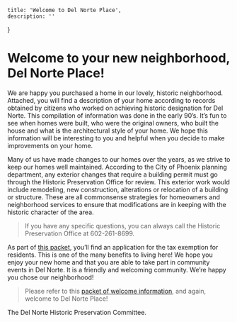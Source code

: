 


    title: 'Welcome to Del Norte Place',
    description: ''
}

<IntroImage />

# Welcome to your new neighborhood, Del Norte Place! 

We are happy you purchased a home in our lovely, historic neighborhood. Attached, you will find a
description of your home according to records obtained by citizens who worked
on achieving historic designation for Del Norte. This compilation of information
was done in the early 90’s. It’s fun to see when homes were built, who were the
original owners, who built the house and what is the architectural style of your
home. We hope this information will be interesting to you and helpful when you
decide to make improvements on your home.

Many of us have made changes to our homes over the years, as we strive to keep
our homes well maintained. According to the City of Phoenix planning
department, any exterior changes that require a building permit must go through
the Historic Preservation Office for review. This exterior work would include
remodeling, new construction, alterations or relocation of a building or structure.
These are all commonsense strategies for homeowners and neighborhood
services to ensure that modifications are in keeping with the historic character of
the area. 

> If you have any specific questions, you can always call the Historic
Preservation Office at 602-261-8699.

As part of [this packet](/welcome/Welcome-to-Del-Norte-Place.zip), you’ll find an application for the tax exemption for
residents. This is one of the many benefits to living here! We hope you enjoy
your new home and that you are able to take part in community events in Del
Norte. It is a friendly and welcoming community. We’re happy you chose our
neighborhood!

> Please refer to this [packet of welcome information](/welcome/Welcome-to-Del-Norte-Place.zip), and again, welcome to Del Norte Place!

The Del Norte Historic Preservation Committee.


